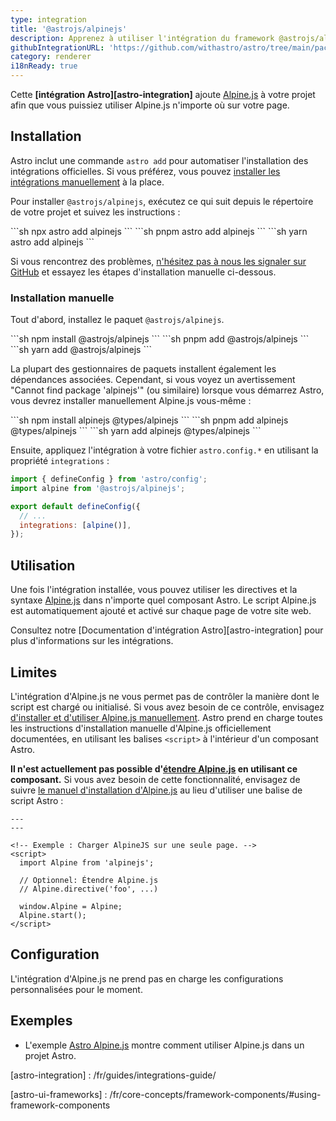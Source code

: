 ```yaml
---
type: integration
title: '@astrojs/alpinejs'
description: Apprenez à utiliser l'intégration du framework @astrojs/alpinejs pour étendre le support des composants dans votre projet Astro.
githubIntegrationURL: 'https://github.com/withastro/astro/tree/main/packages/integrations/alpinejs/'
category: renderer
i18nReady: true
---
```


Cette **[intégration Astro][astro-integration]** ajoute [Alpine.js](https://alpinejs.dev/) à votre projet afin que vous puissiez utiliser Alpine.js n'importe où sur votre page.
## Installation

Astro inclut une commande `astro add` pour automatiser l'installation des intégrations officielles. Si vous préférez, vous pouvez [installer les intégrations manuellement](#manual-install) à la place.

Pour installer `@astrojs/alpinejs`, exécutez ce qui suit depuis le répertoire de votre projet et suivez les instructions :

<PackageManagerTabs>
  <Fragment slot="npm">
    ```sh
    npx astro add alpinejs
    ```
  </Fragment>
  <Fragment slot="pnpm">
    ```sh
    pnpm astro add alpinejs
    ```
  </Fragment>
  <Fragment slot="yarn">
    ```sh
    yarn astro add alpinejs
    ```
  </Fragment>
</PackageManagerTabs>

Si vous rencontrez des problèmes, [n'hésitez pas à nous les signaler sur GitHub](https://github.com/withastro/astro/issues) et essayez les étapes d'installation manuelle ci-dessous.
### Installation manuelle

Tout d'abord, installez le paquet `@astrojs/alpinejs`.

<PackageManagerTabs>
  <Fragment slot="npm">
    ```sh
    npm install @astrojs/alpinejs
    ```
  </Fragment>
  <Fragment slot="pnpm">
    ```sh
    pnpm add @astrojs/alpinejs
    ```
  </Fragment>
  <Fragment slot="yarn">
    ```sh
    yarn add @astrojs/alpinejs
    ```
  </Fragment>
</PackageManagerTabs>

La plupart des gestionnaires de paquets installent également les dépendances associées. Cependant, si vous voyez un avertissement "Cannot find package 'alpinejs'" (ou similaire) lorsque vous démarrez Astro, vous devrez installer manuellement Alpine.js vous-même :

<PackageManagerTabs>
  <Fragment slot="npm">
    ```sh
    npm install alpinejs @types/alpinejs
    ```
  </Fragment>
  <Fragment slot="pnpm">
    ```sh
    pnpm add alpinejs @types/alpinejs
    ```
  </Fragment>
  <Fragment slot="yarn">
    ```sh
    yarn add alpinejs @types/alpinejs
    ```
  </Fragment>
</PackageManagerTabs>

Ensuite, appliquez l'intégration à votre fichier `astro.config.*` en utilisant la propriété `integrations` :

```js ins="alpine()" title="astro.config.mjs" ins={2}
import { defineConfig } from 'astro/config';
import alpine from '@astrojs/alpinejs';

export default defineConfig({
  // ...
  integrations: [alpine()],
});
```

## Utilisation

Une fois l'intégration installée, vous pouvez utiliser les directives et la syntaxe [Alpine.js](https://alpinejs.dev/) dans n'importe quel composant Astro. Le script Alpine.js est automatiquement ajouté et activé sur chaque page de votre site web.

Consultez notre [Documentation d'intégration Astro][astro-integration] pour plus d'informations sur les intégrations.

## Limites

L'intégration d'Alpine.js ne vous permet pas de contrôler la manière dont le script est chargé ou initialisé. Si vous avez besoin de ce contrôle, envisagez [d'installer et d'utiliser Alpine.js manuellement](https://alpinejs.dev/essentials/installation). Astro prend en charge toutes les instructions d'installation manuelle d'Alpine.js officiellement documentées, en utilisant les balises `<script>` à l'intérieur d'un composant Astro.

**Il n'est actuellement pas possible d'[étendre Alpine.js](https://alpinejs.dev/advanced/extending) en utilisant ce composant.** Si vous avez besoin de cette fonctionnalité, envisagez de suivre [le manuel d'installation d'Alpine.js](https://alpinejs.dev/essentials/installation) au lieu d'utiliser une balise de script Astro :

```astro title="src/pages/index.astro"
---
---

<!-- Exemple : Charger AlpineJS sur une seule page. -->
<script>
  import Alpine from 'alpinejs';

  // Optionnel: Étendre Alpine.js
  // Alpine.directive('foo', ...)

  window.Alpine = Alpine;
  Alpine.start();
</script>
```

## Configuration

L'intégration d'Alpine.js ne prend pas en charge les configurations personnalisées pour le moment.

## Exemples

* L'exemple [Astro Alpine.js](https://github.com/withastro/astro/tree/latest/examples/framework-alpine) montre comment utiliser Alpine.js dans un projet Astro.

[astro-integration] : /fr/guides/integrations-guide/

[astro-ui-frameworks] : /fr/core-concepts/framework-components/#using-framework-components
